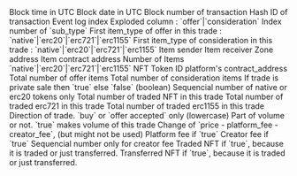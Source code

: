 <ParamField path="block_time">
Block time in UTC
</ParamField>
<ParamField path="block_date">
Block date in UTC
</ParamField>
<ParamField path="block_number">
Block number of transaction
</ParamField>
<ParamField path="tx_hash">
Hash ID of transaction
</ParamField>
<ParamField path="evt_index">
Event log index
</ParamField>
<ParamField path="sub_type">
Exploded column : &#x60;offer&#x60;|&#x60;consideration&#x60;
</ParamField>
<ParamField path="sub_idx">
Index number of &#x60;sub_type&#x60;
</ParamField>
<ParamField path="offer_first_item_type">
First item_type of offer in this trade : &#x60;native&#x60;|&#x60;erc20&#x60;|&#x60;erc721&#x60;|&#x60;erc1155&#x60;
</ParamField>
<ParamField path="consideration_first_item_type">
First item_type of consideration in this trade : &#x60;native&#x60;|&#x60;erc20&#x60;|&#x60;erc721&#x60;|&#x60;erc1155&#x60;
</ParamField>
<ParamField path="sender">
Item sender
</ParamField>
<ParamField path="receiver">
Item receiver
</ParamField>
<ParamField path="zone">
Zone address
</ParamField>
<ParamField path="token_contract_address">
Item contract address
</ParamField>
<ParamField path="original_amount">
Number of Items
</ParamField>
<ParamField path="item_type">
&#x60;native&#x60;|&#x60;erc20&#x60;|&#x60;erc721&#x60;|&#x60;erc1155&#x60;
</ParamField>
<ParamField path="token_id">
NFT Token ID
</ParamField>
<ParamField path="platform_contract_address">
platform&#x27;s contract_address
</ParamField>
<ParamField path="offer_cnt">
Total number of offer items
</ParamField>
<ParamField path="consideration_cnt">
Total number of consideration items
</ParamField>
<ParamField path="is_private">
If trade is private sale then &#x60;true&#x60; else &#x60;false&#x60; (boolean)
</ParamField>
<ParamField path="eth_erc_idx">
Sequencial number of native or erc20 tokens only
</ParamField>
<ParamField path="nft_cnt">
Total number of traded NFT in this trade
</ParamField>
<ParamField path="erc721_cnt">
Total number of traded erc721 in this trade
</ParamField>
<ParamField path="erc1155_cnt">
Total number of traded erc1155 in this trade
</ParamField>
<ParamField path="order_type">
Direction of trade. &#x60;buy&#x60; or &#x60;offer accepted&#x60; only (lowercase)
</ParamField>
<ParamField path="is_price">
Part of volume or not. &#x60;true&#x60; makes volume of this trade
</ParamField>
<ParamField path="is_netprice">
Change of &#x60;price - platform_fee - creator_fee&#x60;, (but might not be used)
</ParamField>
<ParamField path="is_platform_fee">
Platform fee if &#x60;true&#x60;
</ParamField>
<ParamField path="is_creator_fee">
Creator fee if &#x60;true&#x60;
</ParamField>
<ParamField path="creator_fee_idx">
Sequencial number only for creator fee
</ParamField>
<ParamField path="is_traded_nft">
Traded NFT if &#x60;true&#x60;, because it is traded or just transferred.
</ParamField>
<ParamField path="is_moved_nft">
Transferred NFT if &#x60;true&#x60;, because it is traded or just transferred.
</ParamField>
